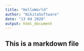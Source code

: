 ```yaml
---
title: "HelloWorld"
author: "NikitaSoftware"
date: "13 04 2020"
output: html_document
---
```


## This is a markdown file